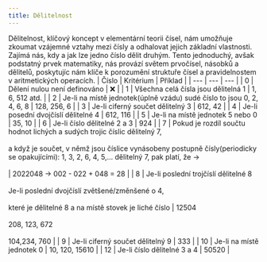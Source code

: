```yaml
---
title: Dělitelnost
---
```

Dělitelnost, klíčový koncept v elementární teorii čísel, nám umožňuje zkoumat vzájemné vztahy mezi čísly a odhalovat jejich základní vlastnosti.
 Zajímá nás, kdy a jak lze jedno číslo dělit druhým. Tento jednoduchý, avšak podstatný prvek matematiky, nás provází světem prvočísel, násobků a dělitelů,
  poskytujíc nám klíče k porozumění struktuře čísel a pravidelnostem v aritmetických operacích.
| Číslo | Kritérium | Příklad |
| --- | --- | --- |
| 0 | Dělení nulou není definováno | ❌ |
| 1 | Všechna celá čísla jsou dělitelná 1 | 1, 6, 512 atd. |
| 2 | Je-li na místě jednotek(úplně vzádu) sudé číslo to jsou 0, 2, 4, 6, 8 | 128, 256, 6 |
| 3 | Je-li ciferný součet dělitelný 3 | 612, 42 | 
| 4 | Je-li posední dvojčíslí dělitelné 4 | 612, 116 |
| 5 | Je-li na místě jednotek 5 nebo 0 | 35, 10 |
| 6 | Je-li číslo dělitelné 2 a 3 | 924 |
| 7 | Pokud je rozdíl součtu hodnot lichých a sudých trojic číslic dělitelný 7, <br></br>a když je součet, v němž jsou číslice vynásobeny postupně čísly(periodicky se opakujícími): 1, 3, 2, 6, 4, 5,... dělitelný 7, pak platí, že  -> <br></br>  | 2022048 -> 002 - 022 + 048 = 28 |
| 8 | Je-li poslední trojčíslí dělitelné 8 <br></br> Je-li poslední dvojčíslí zvětšené/změnšené o 4,<br></br> které je dělitelné 8 a na místě stovek je liché číslo | 12504 <br></br> 208, 123, 672 <br></br> 104,234, 760 |
| 9 | Je-li ciferný součet dělitelný 9 | 333 |
| 10 | Je-li na místě jednotek 0 | 10, 120, 15610 |
| 12 | Je-li číslo dělitelné 3 a 4 | 50520 |